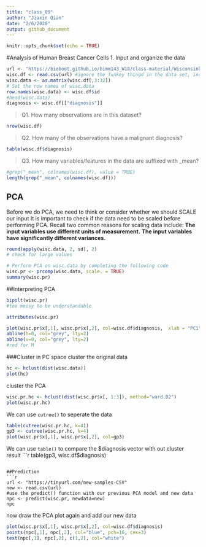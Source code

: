 ```yaml
---
title: "class_09"
author: "Jiaxin Qian"
date: "2/6/2020"
output: github_document
---
```


```r
knitr::opts_chunk$set(echo = TRUE)
```


#Analysis of Human Breast Cancer Cells 
1. Input and organize the data 
```r
url <- "https://bioboot.github.io/bimm143_W18/class-material/WisconsinCancer.csv"
wisc.df <- read.csv(url) #ignore the funkey thingd in the data set, including ID, ddiagnosis, and the last X
wisc.data <- as.matrix(wisc.df[,3:32])
# Set the row names of wisc.data
row.names(wisc.data) <- wisc.df$id
#head(wisc.data)
diagnosis <- wisc.df[["diagnosis"]]

```

> Q1. How many observations are in this dataset?

```r
nrow(wisc.df)
```

> Q2. How many of the observations have a malignant diagnosis?

```r
table(wisc.df$diagnosis)
```

> Q3. How many variables/features in the data are suffixed with _mean?

```r
#grep("_mean", colnames(wisc.df), value = TRUE)
length(grep("_mean", colnames(wisc.df)))
```

## PCA
Before we do PCA, we need to think or consider whether we should SCALE our input
It is important to check if the data need to be scaled before performing PCA. Recall two common reasons for scaling data include:
**The input variables use different units of measurement.**
**The input variables have significantly different variances.**

```r
round(apply(wisc.data, 2, sd), 2) 
# check for large values
```

```r
# Perform PCA on wisc.data by completing the following code
wisc.pr <- prcomp(wisc.data, scale. = TRUE)
summary(wisc.pr)
```

##Interpreting PCA
```r
bipolt(wisc.pr)
#too messy to be understandable
```

```r
attributes(wisc.pr)
```

```r
plot(wisc.pr$x[,1], wisc.pr$x[,2], col=wisc.df$diagnosis,  xlab = "PC1", ylab = "PC2")
abline(h=0, col="grey", lty=2)
abline(v=0, col="grey", lty=2)
#red for M
```

###Cluster in PC space
cluster the original data
```r
hc <- hclust(dist(wisc.data))
plot(hc)
```

cluster the PCA
```r
wisc.pr.hc <- hclust(dist(wisc.pr$x[, 1:3]), method="ward.D2")
plot(wisc.pr.hc)
```

We can use `cutree()` to seperate the data 
```r
table(cutree(wisc.pr.hc, k=4))
gp3 <- cutree(wisc.pr.hc, k=4)
plot(wisc.pr$x[,1], wisc.pr$x[,2], col=gp3)
```

We can use `table()` to compare the $diagnosis vector with out cluster result
```r
table(gp3, wisc.df$diagnosis)
```

##Prediction
```r
url <- "https://tinyurl.com/new-samples-CSV"
new <- read.csv(url)
#use the predict() function with our previous PCA model and new data
npc <- predict(wisc.pr, newdata=new)
npc
```

now draw the PCA plot again and add our new data
```r
plot(wisc.pr$x[,1], wisc.pr$x[,2], col=wisc.df$diagnosis)
points(npc[,1], npc[,2], col="blue", pch=16, cex=3)
text(npc[,1], npc[,2], c(1,2), col="white")
```

